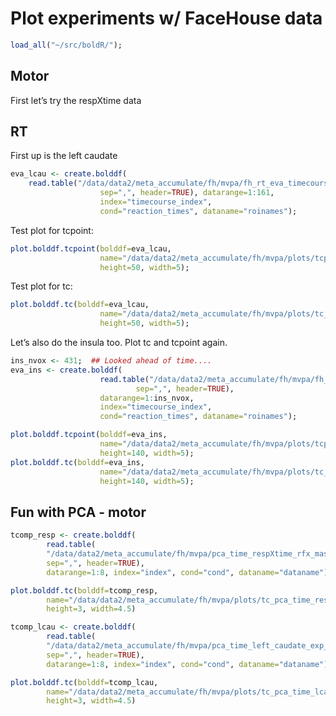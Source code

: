 # Plot experiments w/ FaceHouse data
```r
load_all("~/src/boldR/");
```

## Motor
First let's try the respXtime data

## RT
First up is the left caudate
```r
eva_lcau <- create.bolddf(
    read.table("/data/data2/meta_accumulate/fh/mvpa/fh_rt_eva_timecourse_left_caudate.csv", 
                    sep=",", header=TRUE), datarange=1:161,
                    index="timecourse_index", 
                    cond="reaction_times", dataname="roinames");
```

Test plot for tcpoint:
```r
plot.bolddf.tcpoint(bolddf=eva_lcau, 
                    name="/data/data2/meta_accumulate/fh/mvpa/plots/tcpoint_eva_rt_lcaudate.pdf",          
                    height=50, width=5);
```

Test plot for tc:
```r
plot.bolddf.tc(bolddf=eva_lcau,
                    name="/data/data2/meta_accumulate/fh/mvpa/plots/tc_eva_rt_lcaudate.pdf",          
                    height=50, width=5);
```

Let's also do the insula too. Plot tc and tcpoint again.
```r
ins_nvox <- 431;  ## Looked ahead of time....
eva_ins <- create.bolddf(
                    read.table("/data/data2/meta_accumulate/fh/mvpa/fh_rt_eva_timecourse_insula.csv", 
                            sep=",", header=TRUE), 
                    datarange=1:ins_nvox,
                    index="timecourse_index", 
                    cond="reaction_times", dataname="roinames");

plot.bolddf.tcpoint(bolddf=eva_ins, 
                    name="/data/data2/meta_accumulate/fh/mvpa/plots/tcpoint_eva_rt_insula.pdf",          
                    height=140, width=5);
plot.bolddf.tc(bolddf=eva_ins,
                    name="/data/data2/meta_accumulate/fh/mvpa/plots/tc_eva_rt_insula.pdf",          
                    height=140, width=5);
```

## Fun with PCA - motor
```r
tcomp_resp <- create.bolddf(
        read.table(
        "/data/data2/meta_accumulate/fh/mvpa/pca_time_respXtime_rfx_mask_resp_Xtrialcomponents.csv",
        sep=",", header=TRUE), 
        datarange=1:8, index="index", cond="cond", dataname="dataname");

plot.bolddf.tc(bolddf=tcomp_resp, 
        name="/data/data2/meta_accumulate/fh/mvpa/plots/tc_pca_time_respXtime_Xtrialcomponents.pdf",
        height=3, width=4.5)
````

```r
tcomp_lcau <- create.bolddf(
        read.table(
        "/data/data2/meta_accumulate/fh/mvpa/pca_time_left_caudate_exp_Xtrialcomponents.csv",
        sep=",", header=TRUE),
        datarange=1:8, index="index", cond="cond", dataname="dataname");

plot.bolddf.tc(bolddf=tcomp_lcau, 
        name="/data/data2/meta_accumulate/fh/mvpa/plots/tc_pca_time_lcau_Xtrialcomponents.pdf",
        height=3, width=4.5)
```

